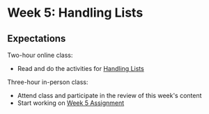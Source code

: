 # Week 5: Handling Lists

## Expectations

Two-hour online class:

- Read and do the activities for [Handling Lists](/week5/lists)

Three-hour in-person class:

- Attend class and participate in the review of this week's content
- Start working on [Week 5 Assignment](/week5/assignment)


<Slideshow file="/week5/slides" />
